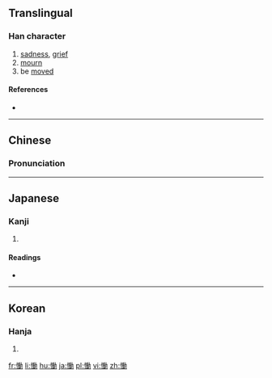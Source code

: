 {{also|恸}}
==Translingual==

===Han character===
{{Han char|rn=61|rad=心|as=11|sn=14|four=9402<sub>7</sub>|canj=心竹土尸 (PHGS)|ids=⿰[[忄]][[動]]}}

# [[sadness]], [[grief]]
# [[mourn]]
# be [[moved]]

====References====
* {{Han ref|kx=0399.060|dkj=11103|dj=0738.220|hdz=42346.060|uh=615F|ud=24927|bh=BA45|bd=47685}}

----

==Chinese==
{{zh-hanzi-box|[[恸]]|慟}}

===Pronunciation===
{{zh-pron
|m=tòng
|c=dung6
|mc=y
|oc=y
|ma=
|cat=n,v
}}

----

==Japanese==

===Kanji===
{{ja-kanji|grade=|rs=心11}}

# {{defn|lang=ja|sort=心11}}

====Readings====
* {{ja-readings|on=[[どう]] (dō), [[とう]] (tō)|kun=[[なげく]] (nageku)}}

----

==Korean==

===Hanja===
{{ko-hanja|hangeul=통|eumhun=|rv=tong|mr=t'ong|y=thong}}

# {{defn|lang=ko|sort=心11}}

[[fr:慟]]
[[li:慟]]
[[hu:慟]]
[[ja:慟]]
[[pl:慟]]
[[vi:慟]]
[[zh:慟]]